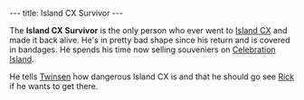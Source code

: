 ---
title: Island CX Survivor
---

{{Infobox Character
 |image=
 |race=franco
 |gender=male
 |size=average
 |age=adult
 |magical=no
 |lba1=
 |lba2=yes
 |alignment=neutral
 |occupation=Souvenir Seller
 |requires=
 |amount=
 |fam1=
 |fam2=
 |planet=
 |island=
 |building=
}}

The '''Island CX Survivor''' is the only person who ever went to [[Island CX]] and made it back alive. He's in pretty bad shape since his return and is covered in bandages. He spends his time now selling souveniers on [[Celebration Island]].

He tells [[Twinsen]] how dangerous Island CX is and that he should go see [[Rick]] if he wants to get there.
{{stub}}